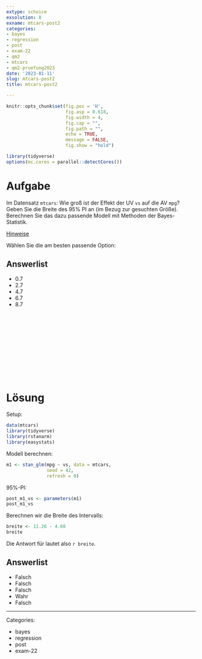 ```yaml
---
extype: schoice
exsolution: 8
exname: mtcars-post2
categories:
- bayes
- regression
- post
- exam-22
- qm2
- mtcars
- qm2-pruefung2023
date: '2023-01-11'
slug: mtcars-post2
title: mtcars-post2

---
```






```r
knitr::opts_chunk$set(fig.pos = 'H',
                      fig.asp = 0.618,
                      fig.width = 4,
                      fig.cap = "", 
                      fig.path = "",
                      echo = TRUE,
                      message = FALSE,
                      fig.show = "hold")

library(tidyverse)
options(mc.cores = parallel::detectCores())

```





# Aufgabe



Im Datensatz `mtcars`: Wie groß ist der Effekt der UV `vs`  auf die AV `mpg`?  Geben Sie die Breite des 95% PI an (im Bezug zur gesuchten Größe).
Berechnen Sie das dazu passende Modell mit Methoden der Bayes-Statistik.


[Hinweise](https://start-bayes.netlify.app/pruefung#bearbeitungshinweise)


Wählen Sie die am besten passende Option:

Answerlist
----------

* 0.7
* 2.7
* 4.7
* 6.7
* 8.7


</br>
</br>
</br>
</br>
</br>
</br>
</br>
</br>
</br>
</br>

# Lösung


Setup:

```r
data(mtcars)
library(tidyverse)
library(rstanarm)
library(easystats) 
```




Modell berechnen:

```r
m1 <- stan_glm(mpg ~ vs, data = mtcars,
               seed = 42,
               refresh = 0)
```



95%-PI:

```r
post_m1_vs <- parameters(m1)
post_m1_vs
```

Berechnen wir die Breite des Intervalls:

```r
breite <- 11.26 - 4.60
breite
```



Die Antwort für lautet also `r breite`.



Answerlist
----------

* Falsch
* Falsch
* Falsch
* Wahr
* Falsch






---

Categories: 

- bayes
- regression
- post
- exam-22

